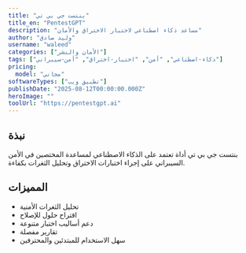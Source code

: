 ```yaml
---
title: "بنتست جي بي تي"
title_en: "PentestGPT"
description: "مساعد ذكاء اصطناعي لاختبار الاختراق والأمان"
author: "وليد صادق"
username: "waleed"
categories: ["الأمان والنشر"]
tags: ["ذكاء-اصطناعي", "أمن", "اختبار-اختراق", "أمن-سيبراني"]
pricing:
  model: "مجاني"
softwareTypes: ["تطبيق ويب"]
publishDate: "2025-08-12T00:00:00.000Z"
heroImage: ""
toolUrl: "https://pentestgpt.ai"
---
```

## نبذة
بنتست جي بي تي أداة تعتمد على الذكاء الاصطناعي لمساعدة المختصين في الأمن السيبراني على إجراء اختبارات الاختراق وتحليل الثغرات بكفاءة.

## المميزات
- تحليل الثغرات الأمنية
- اقتراح حلول للإصلاح
- دعم أساليب اختبار متنوعة
- تقارير مفصلة
- سهل الاستخدام للمبتدئين والمحترفين

